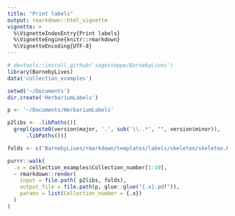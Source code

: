 ```yaml
---
title: "Print labels"
output: rmarkdown::html_vignette
vignette: >
  %\VignetteIndexEntry{Print labels}
  %\VignetteEngine{knitr::rmarkdown}
  %\VignetteEncoding{UTF-8}
---
```


```r
# devtools::install_github('sagesteppe/BarnebyLives')
library(BarnebyLives)
data('collection_examples')
```

```r
setwd('~/Documents')
dir.create('HerbariumLabels')
```


```r

p <- '~/Documents/HerbariumLabels'

p2libs <- .libPaths()[ 
  grepl(paste0(version$major, '.', sub('\\..*', "", version$minor)), 
      .libPaths())]

folds <- c('BarnebyLives/rmarkdown/templates/labels/skeleton/skeleton.Rmd')

purrr::walk(
  .x = collection_examples$Collection_number[1:10],
  ~ rmarkdown::render(
    input = file.path( p2libs, folds),
    output_file = file.path(p, glue::glue("{.x}.pdf")),
    params = list(Collection_number = {.x})
  )
)

```

